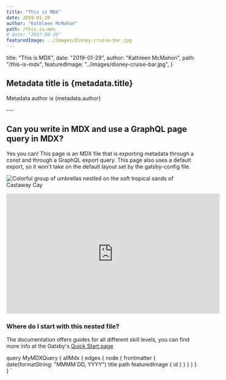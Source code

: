 ```yaml
---
title: "This is MDX"
date: 2019-01-29
author: "Kathleen McMahon"
path: /this-is-mdx
# date: "2017-08-20"
featuredImage: ../images/disney-cruise-bar.jpg
---
```


  title: "This is MDX",
  date: "2019-01-29",
  author: "Kathleen McMahon",
  path: "/this-is-mdx",
  featuredImage: "../images/disney-cruise-bar.jpg",
}

<h2>Metadata title is {metadata.title}</h2>
<p>Metadata author is {metadata.author}</p>
---

## Can you write in MDX and use a GraphQL page query in MDX?

Yes you can! This page is an MDX file that is exporting metadata through a const and through a GraphQL export query. This page also uses a default export, so it won't take on the default layout set by the gatsby-config file.

![Colorful group of umbrellas nestled on the soft tropical sands of Castaway Cay](../images/castaway-key-umbrellas-closeup.jpg)

<iframe
  width="560"
  height="315"
  src="https://www.youtube.com/embed/4SZl1r2O_bY"
  frameborder="0"
  allowfullscreen
></iframe>

### Where do I start with this nested file?

The documentation offers guides for all different skill levels, you can
find more info at the Gatsby's [Quick Start page](https://www.gatsbyjs.org/docs/quick-start)

<!-- This default export overrides the default layout set in the
gasby-config.js file ensuring that the FAQ component isn't wrapped
by other elements -->


  query MyMDXQuery {
    allMdx {
      edges {
        node {
          frontmatter {
            date(formatString: "MMMM DD, YYYY")
            title
            path
            featuredImage {
              id
            }
          }
        }
      }
    }
  }
`
